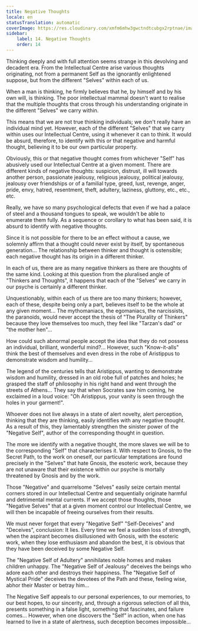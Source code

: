 ```yaml
---
title: Negative Thoughts
locale: en
statusTranslation: automatic
coverImage: https://res.cloudinary.com/xmfm6mhw3gwctndtcubgx2rptnae/image/upload/v1740468922/small_cover_tratado_de_psicologia_revolucionaria_a4c0dca4e0.webp
sidebar:
    label: 14. Negative Thoughts
    order: 14
---
```

Thinking deeply and with full attention seems strange in this devolving and decadent era. From the Intellectual Centre arise various thoughts originating, not from a permanent Self as the ignorantly enlightened suppose, but from the different "Selves" within each of us.

When a man is thinking, he firmly believes that he, by himself and by his own will, is thinking. The poor intellectual mammal doesn't want to realise that the multiple thoughts that cross through his understanding originate in the different "Selves" we carry within.

This means that we are not true thinking individuals; we don't really have an individual mind yet. However, each of the different "Selves" that we carry within uses our Intellectual Centre, using it whenever it can to think. It would be absurd, therefore, to identify with this or that negative and harmful thought, believing it to be our own particular property.

Obviously, this or that negative thought comes from whichever "Self" has abusively used our Intellectual Centre at a given moment. There are different kinds of negative thoughts: suspicion, distrust, ill will towards another person, passionate jealousy, religious jealousy, political jealousy, jealousy over friendships or of a familial type, greed, lust, revenge, anger, pride, envy, hatred, resentment, theft, adultery, laziness, gluttony, etc., etc., etc.

Really, we have so many psychological defects that even if we had a palace of steel and a thousand tongues to speak, we wouldn't be able to enumerate them fully. As a sequence or corollary to what has been said, it is absurd to identify with negative thoughts.

Since it is not possible for there to be an effect without a cause, we solemnly affirm that a thought could never exist by itself, by spontaneous generation... The relationship between thinker and thought is ostensible; each negative thought has its origin in a different thinker.

In each of us, there are as many negative thinkers as there are thoughts of the same kind. Looking at this question from the pluralised angle of "Thinkers and Thoughts", it happens that each of the "Selves" we carry in our psyche is certainly a different thinker.

Unquestionably, within each of us there are too many thinkers; however, each of these, despite being only a part, believes itself to be the whole at any given moment... The mythomaniacs, the egomaniacs, the narcissists, the paranoids, would never accept the thesis of "The Plurality of Thinkers" because they love themselves too much, they feel like "Tarzan's dad" or "the mother hen"...

How could such abnormal people accept the idea that they do not possess an individual, brilliant, wonderful mind?... However, such "Know-it-alls" think the best of themselves and even dress in the robe of Aristippus to demonstrate wisdom and humility...

The legend of the centuries tells that Aristippus, wanting to demonstrate wisdom and humility, dressed in an old robe full of patches and holes; he grasped the staff of philosophy in his right hand and went through the streets of Athens... They say that when Socrates saw him coming, he exclaimed in a loud voice: "Oh Aristippus, your vanity is seen through the holes in your garment!".

Whoever does not live always in a state of alert novelty, alert perception, thinking that they are thinking, easily identifies with any negative thought. As a result of this, they lamentably strengthen the sinister power of the "Negative Self", author of the corresponding thought in question.

The more we identify with a negative thought, the more slaves we will be to the corresponding "Self" that characterises it. With respect to Gnosis, to the Secret Path, to the work on oneself, our particular temptations are found precisely in the "Selves" that hate Gnosis, the esoteric work, because they are not unaware that their existence within our psyche is mortally threatened by Gnosis and by the work.

Those "Negative" and quarrelsome "Selves" easily seize certain mental corners stored in our Intellectual Centre and sequentially originate harmful and detrimental mental currents. If we accept those thoughts, those "Negative Selves" that at a given moment control our Intellectual Centre, we will then be incapable of freeing ourselves from their results.

We must never forget that every "Negative Self" "Self-Deceives" and "Deceives", conclusion: It lies. Every time we feel a sudden loss of strength, when the aspirant becomes disillusioned with Gnosis, with the esoteric work, when they lose enthusiasm and abandon the best, it is obvious that they have been deceived by some Negative Self.

The "Negative Self of Adultery" annihilates noble homes and makes children unhappy. The "Negative Self of Jealousy" deceives the beings who adore each other and destroys their happiness. The "Negative Self of Mystical Pride" deceives the devotees of the Path and these, feeling wise, abhor their Master or betray him...

The Negative Self appeals to our personal experiences, to our memories, to our best hopes, to our sincerity, and, through a rigorous selection of all this, presents something in a false light, something that fascinates, and failure comes... However, when one discovers the "Self" in action, when one has learned to live in a state of alertness, such deception becomes impossible...

